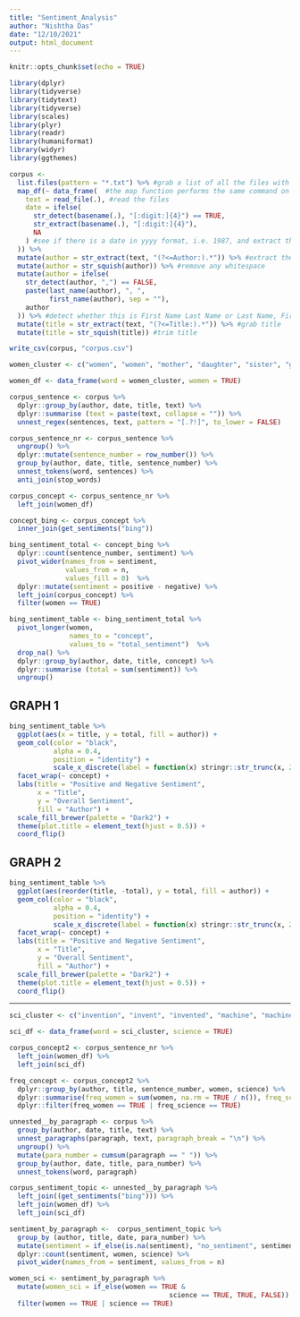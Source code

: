 ```yaml
---
title: "Sentiment_Analysis"
author: "Nishtha Das"
date: "12/10/2021"
output: html_document
---
```


```r
knitr::opts_chunk$set(echo = TRUE)
```

```r
library(dplyr)
library(tidyverse)
library(tidytext)
library(tidyverse)
library(scales)
library(plyr)
library(readr)
library(humaniformat)
library(widyr)
library(ggthemes)
```

```r
corpus <-
  list.files(pattern = "*.txt") %>% #grab a list of all the files with .txt extension
  map_df(~ data_frame(  #the map function performs the same command on all parts of the data set. In this case the .txt files
    text = read_file(.), #read the files
    date = ifelse(
      str_detect(basename(.), "[:digit:]{4}") == TRUE,
      str_extract(basename(.), "[:digit:]{4}"),
      NA
    ) #see if there is a date in yyyy format, i.e. 1987, and extract the date, if it can't fine date NA
  )) %>%
  mutate(author = str_extract(text, "(?<=Author:).*")) %>% #extract the text after Author: in the document as author
  mutate(author = str_squish(author)) %>% #remove any whitespace
  mutate(author = ifelse(
    str_detect(author, ",") == FALSE,
    paste(last_name(author), ", ",
          first_name(author), sep = ""),
    author
  )) %>% #detect whether this is First Name Last Name or Last Name, First Name and switch
  mutate(title = str_extract(text, "(?<=Title:).*")) %>% #grab title
  mutate(title = str_squish(title)) #trim title
```

```r
write_csv(corpus, "corpus.csv")
```

```r
women_cluster <- c("women", "women", "mother", "daughter", "sister", "girl", "lady", "maid", "grandmother", "matron", "governess", "lover", "partner", "affair", "infidelity", "romance", "amorous", "wife", "marriage", "female", "feminine", "girlfriend", "seductress", "lass", "desire", "sexual", "sex", "madame", "breast", "bosom", "princess", "queen", "maiden", "aunt", "mrs", "ms", "caress", "gal", "dame", "pretty", "beautiful", "love")

women_df <- data_frame(word = women_cluster, women = TRUE)
```

```r
corpus_sentence <- corpus %>%
  dplyr::group_by(author, date, title, text) %>%
  dplyr::summarise (text = paste(text, collapse = "")) %>%
  unnest_regex(sentences, text, pattern = "[.?!]", to_lower = FALSE)
```

```r
corpus_sentence_nr <- corpus_sentence %>%
  ungroup() %>%
  dplyr::mutate(sentence_number = row_number()) %>%
  group_by(author, date, title, sentence_number) %>%
  unnest_tokens(word, sentences) %>%
  anti_join(stop_words)
```

```r
corpus_concept <- corpus_sentence_nr %>%
  left_join(women_df)
```

```r
concept_bing <- corpus_concept %>%
  inner_join(get_sentiments("bing"))
```

```r
bing_sentiment_total <- concept_bing %>%
  dplyr::count(sentence_number, sentiment) %>%
  pivot_wider(names_from = sentiment,
              values_from = n,
              values_fill = 0)  %>%
  dplyr::mutate(sentiment = positive - negative) %>%
  left_join(corpus_concept) %>%
  filter(women == TRUE)
```

```r
bing_sentiment_table <- bing_sentiment_total %>%
  pivot_longer(women,
               names_to = "concept",
               values_to = "total_sentiment")  %>%
  drop_na() %>%
  dplyr::group_by(author, date, title, concept) %>%
  dplyr::summarise (total = sum(sentiment)) %>%
  ungroup()
```

## GRAPH 1

```r
bing_sentiment_table %>%
  ggplot(aes(x = title, y = total, fill = author)) +
  geom_col(color = "black",
           alpha = 0.4,
           position = "identity") +
           scale_x_discrete(label = function(x) stringr::str_trunc(x, 24)) +
  facet_wrap(~ concept) +
  labs(title = "Positive and Negative Sentiment",
       x = "Title",
       y = "Overall Sentiment",
       fill = "Author") +
  scale_fill_brewer(palette = "Dark2") +
  theme(plot.title = element_text(hjust = 0.5)) +
  coord_flip()
```

## GRAPH 2

```r
bing_sentiment_table %>%
  ggplot(aes(reorder(title, -total), y = total, fill = author)) +
  geom_col(color = "black",
           alpha = 0.4,
           position = "identity") +
           scale_x_discrete(label = function(x) stringr::str_trunc(x, 24)) +
  facet_wrap(~ concept) +
  labs(title = "Positive and Negative Sentiment",
       x = "Title",
       y = "Overall Sentiment",
       fill = "Author") +
  scale_fill_brewer(palette = "Dark2") +
  theme(plot.title = element_text(hjust = 0.5)) +
  coord_flip()
```

-------------------------------------------------------------------------------------------------------

```r
sci_cluster <- c("invention", "invent", "invented", "machine", "machinery", "machines", "mechanic", "mechanical", "mechanics", "mechanise", "mechanisation", "mechanism", "device", "devices", "engine", "engineer", "science", "scientist", "professor", "workshop", "garage", "gadget", "vehicle", "technology", "technical", "techie", "technician", "electrician", "electric", "automated", "automation", "education", "scientific", "progress", "industrial", "training", "school", "development", "research", "physiography", "metallurgy", "medicine", "sociology", "energy", "electricity", "psychology", "laboratory", "laboratories", "experiment", "experiments", "discovery", "discoveries", "biology", "apparatus", "physicist", "geologist", "biologist", "geography", "chemist", "physics", "chemistry")

sci_df <- data_frame(word = sci_cluster, science = TRUE)
```

```r
corpus_concept2 <- corpus_sentence_nr %>%
  left_join(women_df) %>%
  left_join(sci_df)
```

```r
freq_concept <- corpus_concept2 %>%
  dplyr::group_by(author, title, sentence_number, women, science) %>%
  dplyr::summarise(freq_women = sum(women, na.rm = TRUE / n()), freq_sci = sum(science, na.rm = TRUE / n())) %>%
  dplyr::filter(freq_women == TRUE | freq_science == TRUE)
```

```r
unnested__by_paragraph <- corpus %>%
  group_by(author, date, title, text) %>%
  unnest_paragraphs(paragraph, text, paragraph_break = "\n") %>%
  ungroup() %>%
  mutate(para_number = cumsum(paragraph == " ")) %>%
  group_by(author, date, title, para_number) %>%
  unnest_tokens(word, paragraph)
```

```r
corpus_sentiment_topic <- unnested__by_paragraph %>%
  left_join((get_sentiments("bing"))) %>%
  left_join(women_df) %>%
  left_join(sci_df) 
```

```r
sentiment_by_paragraph <-  corpus_sentiment_topic %>%
  group_by (author, title, date, para_number) %>%
  mutate(sentiment = if_else(is.na(sentiment), "no_sentiment", sentiment)) %>%
  dplyr::count(sentiment, women, science) %>%
  pivot_wider(names_from = sentiment, values_from = n)
```

```r
women_sci <- sentiment_by_paragraph %>%
  mutate(women_sci = if_else(women == TRUE &
                                        science == TRUE, TRUE, FALSE))  %>%
  filter(women == TRUE | science == TRUE)
```